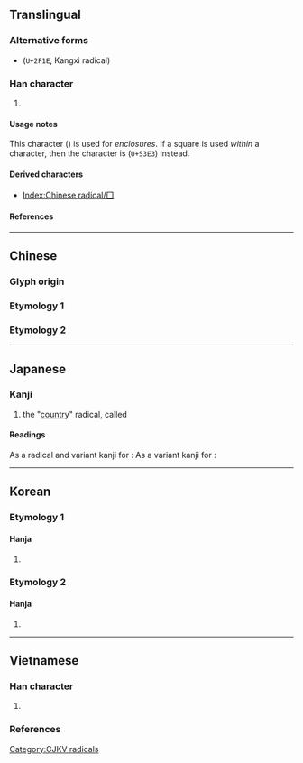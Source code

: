 {{also|圍|國|口}}
{{character info/new}}
==Translingual==
{{stroke order|type=animate}}

===Alternative forms===
* {{l|mul|⼞}} (<code>U+2F1E</code>, Kangxi radical)

===Han character===
{{Han char|rn=31|rad=囗|as=00|sn=3|four=60000|canj=BM,XXBM|ids=⿰匚丨}}

# {{mul-kangxi radical-def}}

====Usage notes====
This character ({{lang|mul|囗}}) is used for ''enclosures''. If a square is used ''within'' a character, then the character is {{l|mul|口|gloss=mouth}} (<code>U+53E3</code>) instead.

====Derived characters====
* [[Index:Chinese radical/囗]]

====References====
{{Han ref|kx=0216.140|dkj=04675|dj=0439.150|hdz=10710.080|uh=56D7}}
[[Category:CJKV radicals]]

----

==Chinese==
{{zh-wp|zh:囗部|yue:囗|nan:Ûi-pō͘|en:Radical 31}}

===Glyph origin===
{{Han etym}}

===Etymology 1===
{{zh-see|圍|ha}}

===Etymology 2===
{{zh-see|國|v}}

----

==Japanese==
{{wp|lang=ja|囗部}}

===Kanji===
{{ja-kanji|grade=|rs=囗00}}

# the "[[country]]" radical, called {{ja-r|国%構|くに%がまえ}}

====Readings====
As a radical and variant kanji for {{m|ja|国|t=country}}:
{{ja-readings
|goon=こく
|kanon=こく
|kun=くに-, くにがまえ-<くにがまへ-
|nanori=
}}
As a variant kanji for {{m|ja|囲|t=to surround/encircle}}:
{{ja-readings
|goon=え<ゑ ‎
|kanon=い<ゐ
|kun=かこ-む
|nanori=
}}

----

==Korean==
{{wp|lang=ko}}

===Etymology 1===

====Hanja====
{{ko-hanja/new|국}}

# {{rfdef|ko|sort=囗00}}

===Etymology 2===

====Hanja====
{{ko-hanja/new|위}}

# {{rfdef|ko|sort=囗00}}

----

==Vietnamese==

===Han character===
{{vi-readings|rs=囗00
|hanviet=vi-gdhn;bonet
|phienthiet=
}}

# {{han tu form of|vi|to [[enclose]]; to [[surround]]}}

===References===
<references/>